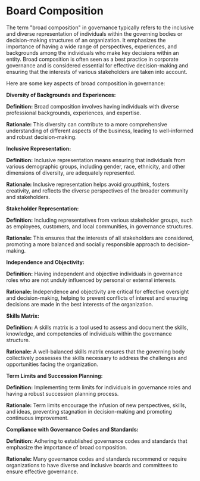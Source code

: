 # Board Composition
The term "broad composition" in governance typically refers to the inclusive and diverse representation of individuals within the governing bodies or decision-making structures of an organization. It emphasizes the importance of having a wide range of perspectives, experiences, and backgrounds among the individuals who make key decisions within an entity. Broad composition is often seen as a best practice in corporate governance and is considered essential for effective decision-making and ensuring that the interests of various stakeholders are taken into account.

Here are some key aspects of broad composition in governance:

**Diversity of Backgrounds and Experiences:**

**Definition:** Broad composition involves having individuals with diverse professional backgrounds, experiences, and expertise.

**Rationale:** This diversity can contribute to a more comprehensive understanding of different aspects of the business, leading to well-informed and robust decision-making.

**Inclusive Representation:**

**Definition:** Inclusive representation means ensuring that individuals from various demographic groups, including gender, race, ethnicity, and other dimensions of diversity, are adequately represented.

**Rationale:** Inclusive representation helps avoid groupthink, fosters creativity, and reflects the diverse perspectives of the broader community and stakeholders.

**Stakeholder Representation:**

**Definition:** Including representatives from various stakeholder groups, such as employees, customers, and local communities, in governance structures.

**Rationale:** This ensures that the interests of all stakeholders are considered, promoting a more balanced and socially responsible approach to decision-making.

**Independence and Objectivity:**

**Definition:** Having independent and objective individuals in governance roles who are not unduly influenced by personal or external interests.

**Rationale:** Independence and objectivity are critical for effective oversight and decision-making, helping to prevent conflicts of interest and ensuring decisions are made in the best interests of the organization.

**Skills Matrix:**

**Definition:** A skills matrix is a tool used to assess and document the skills, knowledge, and competencies of individuals within the governance structure.

**Rationale:** A well-balanced skills matrix ensures that the governing body collectively possesses the skills necessary to address the challenges and opportunities facing the organization.

**Term Limits and Succession Planning:**

**Definition:** Implementing term limits for individuals in governance roles and having a robust succession planning process.

**Rationale:** Term limits encourage the infusion of new perspectives, skills, and ideas, preventing stagnation in decision-making and promoting continuous improvement.

**Compliance with Governance Codes and Standards:**

**Definition:** Adhering to established governance codes and standards that emphasize the importance of broad composition.

**Rationale:** Many governance codes and standards recommend or require organizations to have diverse and inclusive boards and committees to ensure effective governance.